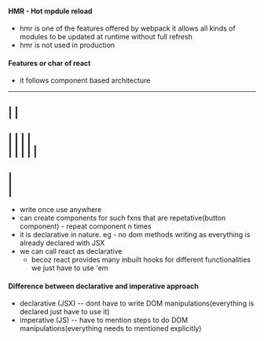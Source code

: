 #### HMR - Hot mpdule reload
- hmr is one of the features offered by webpack it allows all kinds of modules to be updated at runtime without full refresh
- hmr is not used in production


#### Features or char of react
- it follows component based architecture
--------------------------------------------
|                <Navbar />                |
--------------------------------------------
|            |                             |
| <Aside />  |          <Home />           |
|            |                             |
--------------------------------------------
|         <Footer />                       |
--------------------------------------------

- write once use anywhere
- can create components for such fxns that are repetative(button component) - repeat component n times
- it is declarative in nature. eg - no dom methods writing as everything is already declared with JSX
- we can call react as declarative
  - becoz react provides many inbuilt hooks for different functionalities we just have to use 'em

#### Difference between declarative and imperative approach
- declarative (JSX) -- dont have to write DOM manipulations(everything is declared just have to use it)
- imperative   (JS) -- have to mention steps to do DOM manipulations(everything needs to mentioned explicitly)